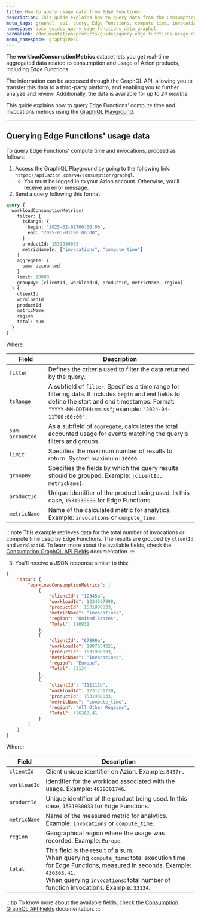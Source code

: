 ```yaml
---
title: How to query usage data from Edge Functions
description: This guide explains how to query data from the Consumption dataset and check Edge Functions' compute time and invocations using the GraphiQL Playground.
meta_tags: graphql, api, query, Edge Functions, compute time, invocations, usage data, consumption
namespace: docs_guides_query_edge_functions_data_graphql
permalink: /documentation/products/guides/query-edge-functions-usage-data-with-graphql/
menu_namespace: graphqlMenu
---
```


The **workloadConsumptionMetrics** dataset lets you get real-time aggregated data related to consumption and usage of Azion products, including Edge Functions.

The information can be accessed through the GraphQL API, allowing you to transfer this data to a third-party platform, and enabling you to further analyze and review. Additionally, the data is available for up to *24 months*.

This guide explains how to query Edge Functions' compute time and invocations metrics using the [GraphiQL Playground](/en/documentation/products/devtools/graphql-playground/).

---

## Querying Edge Functions' usage data

To query Edge Functions' compute time and invocations, proceed as follows:

1. Access the GraphiQL Playground by going to the following link: `https://api.azion.com/v4/consumption/graphql`.
    - You must be logged in to your Azion account. Otherwise, you'll receive an error message.
2. Send a query following this format:

```graphql
query {
  workloadConsumptionMetrics(
    filter: {
      tsRange: { 
        begin: "2025-02-01T00:00:00",
        end: "2025-03-01T00:00:00",
      }
      productId: 1531930033
      metricNameIn: ["invocations", "compute_time"]
    }
    aggregate: {
      sum: accounted
    }
    limit: 10000
    groupBy: [clientId, workloadId, productId, metricName, region]
  ) {
    clientId
    workloadId
    productId
    metricName
    region
    total: sum
  }
}
```

Where:

| Field | Description |
|----------|----------|
| `filter` | Defines the criteria used to filter the data returned by the query. |
| `tsRange` | A subfield of `filter`. Specifies a time range for filtering data. It includes `begin` and `end` fields to define the start and end timestamps. Format: `"YYYY-MM-DDTHH:mm:ss"`; example: `"2024-04-11T00:00:00"`. |
| `sum: accounted` | As a subfield of `aggregate`, calculates the total accounted usage for events matching the query's filters and groups. |
| `limit` | Specifies the maximum number of results to return. System maximum: `10000`. |
| `groupBy` | Specifies the fields by which the query results should be grouped. Example: `[clientId, metricName]`. |
| `productId` | Unique identifier of the product being used. In this case, `1531930033` for Edge Functions. |
| `metricName` | Name of the calculated metric for analytics. Example: `invocations` or `compute_time`.  |

:::note
This example retrieves data for the total number of invocations or compute time used by Edge Functions. The results are grouped by `clientId` and `workloadId`. To learn more about the available fields, check the [Consumption GraphQL API Fields](/en/documentation/devtools/graphql-api/features/gql-consumption-fields/) documentation.
:::

3. You'll receive a JSON response similar to this: 

```json
{
	"data": {
		"workloadConsumptionMetrics": [
			{
				"clientId": "12345a",
				"workloadId": 1234567890,
				"productId": 1531930033,
				"metricName": "invocations",
				"region": "United States",
				"Total": 816931
			},
			{
				"clientId": "67890a",
				"workloadId": 1987654321,
				"productId": 1531930033,
				"metricName": "invocations",
				"region": "Europe",
				"Total": 33134
			},
			{
				"clientId": "111111b",
				"workloadId": 1231231230,
				"productId": 1531930033,
				"metricName": "compute_time",
				"region": "All Other Regions",
				"Total": 436363.41
			}
		]
	}
}
```

Where:

| Field | Description |
|----------|----------|
| `clientId` | Client unique identifier on Azion. Example: `8437r.` |
| `workloadId` | Identifier for the workload associated with the usage. Example: `4829301746`. |
| `productId` | Unique identifier of the product being used. In this case, `1531930033` for Edge Functions. |
| `metricName` | Name of the measured metric for analytics. Example: `invocations` or `compute_time`.  |
| `region` | Geographical region where the usage was recorded. Example: `Europe`. |
| `total` | This field is the result of a sum. <br/> When querying `compute_time`:  total execution time for Edge Functions, measured in seconds. Example: `436363.41`. <br/> When querying `invocations`: total number of function invocations. Example: `33134`. |

:::tip
To know more about the available fields, check the [Consumption GraphQL API Fields](/en/documentation/devtools/graphql-api/features/gql-consumption-fields/) documentation.
:::